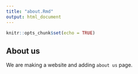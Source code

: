 ```yaml
---
title: "about.Rmd"
output: html_document
---
```


```r
knitr::opts_chunk$set(echo = TRUE)
```

## About us 

We are making a website and adding `about us` page. 